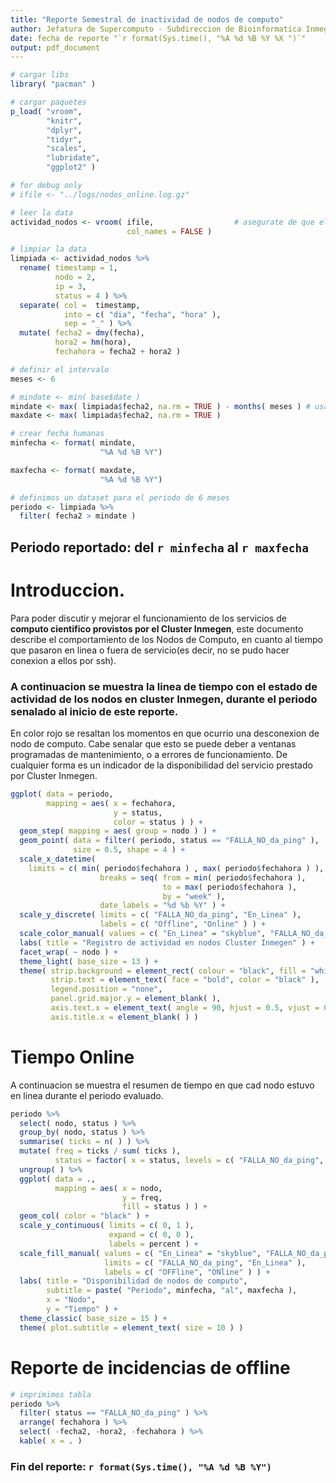 ```yaml
---
title: "Reporte Semestral de inactividad de nodos de computo"
author: Jefatura de Supercomputo - Subdireccion de Bioinformatica Inmegen
date: fecha de reporte "`r format(Sys.time(), "%A %d %B %Y %X ")`"
output: pdf_document
---
```

```r
# cargar libs
library( "pacman" )

# cargar paquetes
p_load( "vroom",
        "knitr",
        "dplyr",
        "tidyr",
        "scales",
        "lubridate",
        "ggplot2" )

# for debug only
# ifile <- "../logs/nodos_online.log.gz"

# leer la data
actividad_nodos <- vroom( ifile,                  # asegurate de que el invocador pase la asignacion de ifile <- "logs/..." antes de llamar al render
                          col_names = FALSE )

# limpiar la data
limpiada <- actividad_nodos %>% 
  rename( timestamp = 1,
          nodo = 2,
          ip = 3,
          status = 4 ) %>% 
  separate( col =  timestamp,
            into = c( "dia", "fecha", "hora" ),
            sep = "_" ) %>% 
  mutate( fecha2 = dmy(fecha),
          hora2 = hm(hora),
          fechahora = fecha2 + hora2 )

# definir el intervalo
meses <- 6

# mindate <- min( base$date )
mindate <- max( limpiada$fecha2, na.rm = TRUE ) - months( meses ) # usar para mostrar siempre los ultimos seis meses
maxdate <- max( limpiada$fecha2, na.rm = TRUE )

# crear fecha humanas
minfecha <- format( mindate,
                    "%A %d %B %Y")

maxfecha <- format( maxdate,
                    "%A %d %B %Y")

# definimos un dataset para el periodo de 6 meses
periodo <- limpiada %>% 
  filter( fecha2 > mindate )

```
## Periodo reportado: del `r minfecha` al `r maxfecha`

# Introduccion.
Para poder discutir y mejorar el funcionamiento de los servicios de **computo cientifico provistos por el Cluster Inmegen**, este documento describe el comportamiento de los Nodos de Computo, en cuanto al tiempo que pasaron en linea o fuera de servicio(es decir, no se pudo hacer conexion a ellos por ssh).

### A continuacion se muestra la linea de tiempo con el estado de actividad de los nodos en cluster Inmegen, durante el periodo senalado al inicio de este reporte.

En color rojo se resaltan los momentos en que ocurrio una desconexion de nodo de computo. Cabe senalar que esto se puede deber a ventanas programadas de mantenimiento, o a errores de funcionamiento. De cualquier forma es un indicador de la disponibilidad del servicio prestado por Cluster Inmegen.  

```r

ggplot( data = periodo,
        mapping = aes( x = fechahora,
                       y = status,
                       color = status ) ) +
  geom_step( mapping = aes( group = nodo ) ) +
  geom_point( data = filter( periodo, status == "FALLA_NO_da_ping" ),
              size = 0.5, shape = 4 ) +
  scale_x_datetime( 
    limits = c( min( periodo$fechahora ) , max( periodo$fechahora ) ),
                    breaks = seq( from = min( periodo$fechahora ),
                                  to = max( periodo$fechahora ),
                                  by = "week" ),
                    date_labels = "%d %b %Y" ) +
  scale_y_discrete( limits = c( "FALLA_NO_da_ping", "En_Linea" ),
                    labels = c( "Offline", "Online" ) ) +
  scale_color_manual( values = c( "En_Linea" = "skyblue", "FALLA_NO_da_ping" = "tomato" ) ) +
  labs( title = "Registro de actividad en nodos Cluster Inmegen" ) +
  facet_wrap( ~ nodo ) +
  theme_light( base_size = 13 ) +
  theme( strip.background = element_rect( colour = "black", fill = "white" ),
         strip.text = element_text( face = "bold", color = "black" ),
         legend.position = "none",
         panel.grid.major.y = element_blank( ),
         axis.text.x = element_text( angle = 90, hjust = 0.5, vjust = 0.5 ),
         axis.title.x = element_blank( ) )

```

# Tiempo Online  

A continuacion se muestra el resumen de tiempo en que cad nodo estuvo en linea durante el periodo evaluado.

```r
periodo %>% 
  select( nodo, status ) %>% 
  group_by( nodo, status ) %>% 
  summarise( ticks = n( ) ) %>% 
  mutate( freq = ticks / sum( ticks ),
          status = factor( x = status, levels = c( "FALLA_NO_da_ping", "En_Linea" ) ) ) %>% 
  ungroup( ) %>% 
  ggplot( data = .,
          mapping = aes( x = nodo,
                         y = freq,
                         fill = status ) ) +
  geom_col( color = "black" ) +
  scale_y_continuous( limits = c( 0, 1 ),
                      expand = c( 0, 0 ),
                      labels = percent ) +
  scale_fill_manual( values = c( "En_Linea" = "skyblue", "FALLA_NO_da_ping" = "tomato" ),
                     limits = c( "FALLA_NO_da_ping", "En_Linea" ),
                     labels = c( "OFFline", "ONline" ) ) +
  labs( title = "Disponibilidad de nodos de computo",
        subtitle = paste( "Periodo", minfecha, "al", maxfecha ),
        x = "Nodo",
        y = "Tiempo" ) +
  theme_classic( base_size = 15 ) +
  theme( plot.subtitle = element_text( size = 10 ) )

```

# Reporte de incidencias de offline
```r

# imprimimos tabla
periodo %>%
  filter( status == "FALLA_NO_da_ping" ) %>% 
  arrange( fechahora ) %>% 
  select( -fecha2, -hora2, -fechahora ) %>% 
  kable( x = . )

```

### Fin del reporte: `r format(Sys.time(), "%A %d %B %Y")`
